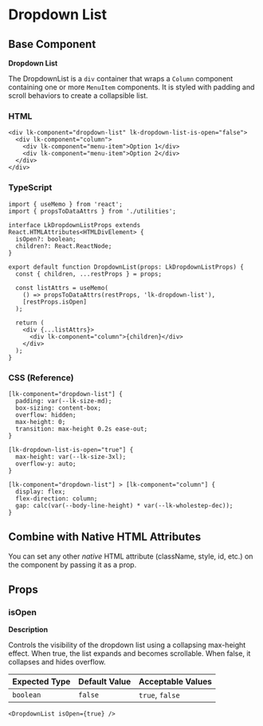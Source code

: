 # Dropdown List

## Base Component

**Dropdown List**

The DropdownList is a `div` container that wraps a `Column` component containing one or more `MenuItem` components. It is styled with padding and scroll behaviors to create a collapsible list.

### HTML

```
<div lk-component="dropdown-list" lk-dropdown-list-is-open="false">
  <div lk-component="column">
    <div lk-component="menu-item">Option 1</div>
    <div lk-component="menu-item">Option 2</div>
  </div>
</div>
```

### TypeScript

```
import { useMemo } from 'react';
import { propsToDataAttrs } from './utilities';

interface LkDropdownListProps extends React.HTMLAttributes<HTMLDivElement> {
  isOpen?: boolean;
  children?: React.ReactNode;
}

export default function DropdownList(props: LkDropdownListProps) {
  const { children, ...restProps } = props;

  const listAttrs = useMemo(
    () => propsToDataAttrs(restProps, 'lk-dropdown-list'),
    [restProps.isOpen]
  );

  return (
    <div {...listAttrs}>
      <div lk-component="column">{children}</div>
    </div>
  );
}
```

### CSS (Reference)

```
[lk-component="dropdown-list"] {
  padding: var(--lk-size-md);
  box-sizing: content-box;
  overflow: hidden;
  max-height: 0;
  transition: max-height 0.2s ease-out;
}

[lk-dropdown-list-is-open="true"] {
  max-height: var(--lk-size-3xl);
  overflow-y: auto;
}

[lk-component="dropdown-list"] > [lk-component="column"] {
  display: flex;
  flex-direction: column;
  gap: calc(var(--body-line-height) * var(--lk-wholestep-dec));
}
```

## Combine with Native HTML Attributes

You can set any other *native* HTML attribute (className, style, id, etc.) on the component by passing it as a prop.

## Props

### **isOpen**

**Description**

Controls the visibility of the dropdown list using a collapsing max-height effect. When true, the list expands and becomes scrollable. When false, it collapses and hides overflow.

| **Expected Type** | **Default Value** | **Acceptable Values** |
| --- | --- | --- |
| `boolean` | `false` | `true`, `false` |

```
<DropdownList isOpen={true} />
```